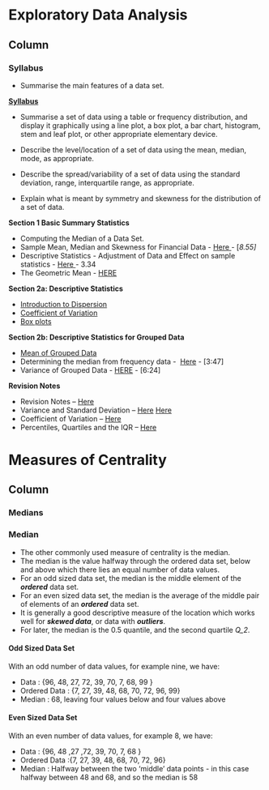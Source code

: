 Exploratory Data Analysis {data-navmenu="Exploratory Data Analysis"}
==============================================================

Column {.tabset}
----------------------------------

### Syllabus

* Summarise the main features of a data set.

<span style="text-decoration:underline;"><strong>Syllabus</strong></span>

* Summarise a set of data using a table or frequency distribution, and display it graphically using a line plot, a box plot, a bar chart, histogram, stem and leaf plot, or other appropriate elementary device.

* Describe the level/location of a set of data using the mean, median, mode, as appropriate.

* Describe the spread/variability of a set of data using the standard deviation, range, interquartile range, as appropriate.

* Explain what is meant by symmetry and skewness for the distribution of a set of data.



<strong>Section 1 Basic Summary Statistics</strong>

* Computing the Median of a Data Set.
* Sample Mean, Median and Skewness for Financial Data - <a href="http://youtu.be/gJQv0R0YPPQ" target="_blank">Here </a>- [<em>8.55]</em>
* Descriptive Statistics - Adjustment of Data and Effect on sample statistics - <a href="http://youtu.be/nNOTCpW0ED8" target="_blank">Here </a>- 3.34
* The Geometric Mean - <a href="https://youtu.be/Bz-YwUMk_mk" target="_blank">HERE</a>

<strong>Section 2a: Descriptive Statistics</strong>

* <a title="Introduction to Dispersion" href="http://youtu.be/qLSUh-tex20" target="_blank">Introduction to Dispersion</a>
* <a title="Coefficient of Variation" href="http://youtu.be/ag5AoCEtboI" target="_blank">Coefficient of Variation</a>
* <a title="Boxplots" href="http://youtu.be/lkXcWoBcwjo" target="_blank">Box plots</a>

<strong>Section 2b: <strong>Descriptive Statistics for Grouped Data</strong></strong>

* <a title="Grouped Mean" href="http://youtu.be/u8tei1Emr2A" target="_blank">Mean of Grouped Data</a>
* Determining the median from frequency data -  <a href="http://youtu.be/OVBNtIE0UE8" target="_blank">Here</a> - [3:47]
* Variance of Grouped Data - <a href="https://www.youtube.github.io/watch?v=Mi6J7BemihA" target="_blank">HERE</a> - [6:24]

<strong>Revision Notes</strong>

* Revision Notes – <a title="Descriptive Statistics" href="https://dl.dropboxusercontent.github.io/u/6044937/Stats%20Lecture%20Notes/Part%20A%20-%20Descriptive%20Statistics.pdf" target="_blank">Here</a>
* Variance and Standard Deviation – <a title="Variance" href="https://dl.dropboxusercontent.github.io/u/6044937/IntroStats/Part%20B%20-%20Computing%20Variance.pdf" target="_blank">Here</a> <a title="Variance and Standard Deviation" href="https://dl.dropboxusercontent.github.io/u/6044937/IntroStats/Part%20B%20-%20Variance%20and%20Standard%20Deviation.pdf" target="_blank">Here</a>
* Coefficient of Variation – <a title="Coefficient of Variation" href="https://dl.dropboxusercontent.github.io/u/6044937/IntroStats/Part%20B%20-%20Coefficient%20of%20Variation.pdf" target="_blank">Here</a>
* Percentiles, Quartiles and the IQR – <a title="Percentiles and Quartiles" href="https://dl.dropboxusercontent.github.io/u/6044937/IntroStats/Part%20B%20-%20Percentiles%20and%20IQR.pdf" target="_blank">Here</a>

Measures of Centrality {data-navmenu="Exploratory Data Analysis"}
==============================================================

Column {.tabset}
----------------------------------

### Medians

<h3>Median</h3>


* The other commonly used measure of centrality is the median.
* The median is the value halfway through the ordered data set, below and above which there lies an equal number of data values.
* For an odd sized data set, the median is the middle element of the <b><i>ordered</b></i> data set.
* For an even sized data set, the median is the average of the middle pair of elements of an ***ordered*** data set.
* It is generally a good descriptive measure of the location which works well for <b><i>skewed data</b></i>, or data with <b><i>outliers</b></i>.
* For later, the median is the 0.5 quantile, and the second quartile <i>Q_2</i>.

<h4> Odd Sized Data Set</h4>

With an odd number of data values, for example nine, we have:

* Data : {96, 48, 27, 72, 39, 70, 7, 68, 99 }
* Ordered Data :  {7, 27, 39, 48, 68, 70, 72, 96, 99}
* Median : 68, leaving four values below and four values above

<h4> Even Sized Data Set</h4>
With an even number of data values, for example 8, we have:

* Data : {96, 48 ,27 ,72, 39, 70, 7, 68 }
* Ordered Data :{7, 27, 39, 48, 68, 70, 72, 96}
* Median : Halfway between the two 'middle' data points - in this case halfway between 48 and 68, and so the median is 58

